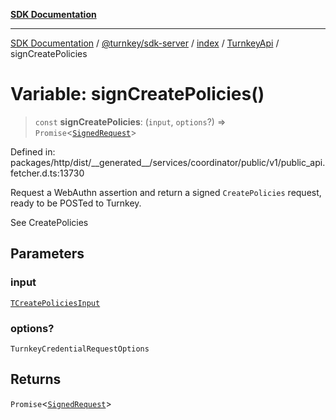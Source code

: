 [**SDK Documentation**](../../../../../../README.mdx)

***

[SDK Documentation](../../../../../../packages.mdx) / [@turnkey/sdk-server](../../../../README.mdx) / [index](../../../README.mdx) / [TurnkeyApi](../README.mdx) / signCreatePolicies

# Variable: signCreatePolicies()

> `const` **signCreatePolicies**: (`input`, `options`?) => `Promise`\<[`SignedRequest`](../../../../../http/index/type-aliases/SignedRequest.mdx)\>

Defined in: packages/http/dist/\_\_generated\_\_/services/coordinator/public/v1/public\_api.fetcher.d.ts:13730

Request a WebAuthn assertion and return a signed `CreatePolicies` request, ready to be POSTed to Turnkey.

See CreatePolicies

## Parameters

### input

[`TCreatePoliciesInput`](../type-aliases/TCreatePoliciesInput.mdx)

### options?

`TurnkeyCredentialRequestOptions`

## Returns

`Promise`\<[`SignedRequest`](../../../../../http/index/type-aliases/SignedRequest.mdx)\>
